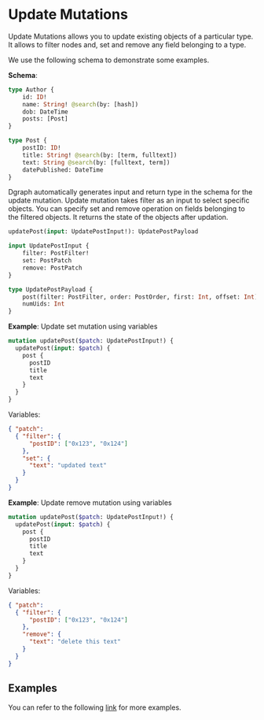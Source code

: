 <h1>Update Mutations</h1>
Update Mutations allows you to update existing objects of a particular type. It allows to filter nodes and, set and remove any field belonging to a type.

We use the following schema to demonstrate some examples.

**Schema**:
```graphql
type Author {
	id: ID!
	name: String! @search(by: [hash])
	dob: DateTime
	posts: [Post]
}

type Post {
	postID: ID!
	title: String! @search(by: [term, fulltext])
	text: String @search(by: [fulltext, term])
	datePublished: DateTime
}
```

Dgraph automatically generates input and return type in the schema for the update mutation. Update mutation takes filter as an input to select specific objects. You can specify set and remove operation on fields belonging to the filtered objects. It returns the state of the objects after updation.
```graphql
updatePost(input: UpdatePostInput!): UpdatePostPayload

input UpdatePostInput {
	filter: PostFilter!
	set: PostPatch
	remove: PostPatch
}

type UpdatePostPayload {
	post(filter: PostFilter, order: PostOrder, first: Int, offset: Int): [Post]
	numUids: Int
}
```

**Example**: Update set mutation using variables
```graphql
mutation updatePost($patch: UpdatePostInput!) {
  updatePost(input: $patch) {
    post {
      postID
      title
      text
    }
  }
}
```
Variables:
```json
{ "patch":
  { "filter": {
      "postID": ["0x123", "0x124"]
    },
    "set": {
      "text": "updated text"
    }
  }
}
```

**Example**: Update remove mutation using variables
```graphql
mutation updatePost($patch: UpdatePostInput!) {
  updatePost(input: $patch) {
    post {
      postID
      title
      text
    }
  }
}
```
Variables:
```json
{ "patch":
  { "filter": {
      "postID": ["0x123", "0x124"]
    },
    "remove": {
      "text": "delete this text"
    }
  }
}
```

## Examples

You can refer to the following [link](https://github.com/dgraph-io/dgraph/blob/master/graphql/resolve/update_mutation_test.yaml) for more examples.
